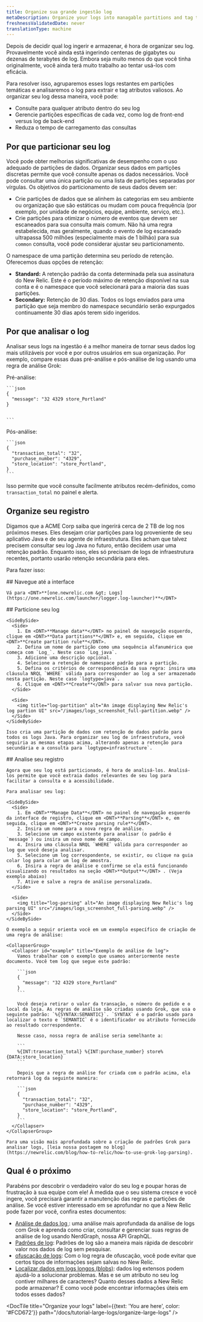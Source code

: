 ```yaml
---
title: Organize sua grande ingestão log
metaDescription: Organize your logs into managable partitions and tag their attributes with logs parsing
freshnessValidatedDate: never
translationType: machine
---
```


Depois de decidir qual log ingerir e armazenar, é hora de organizar seu log. Provavelmente você ainda está ingerindo centenas de gigabytes ou dezenas de terabytes de log. Embora seja muito menos do que você tinha originalmente, você ainda terá muito trabalho ao tentar usá-los com eficácia.

Para resolver isso, agruparemos esses logs restantes em partições temáticas e analisaremos o log para extrair e tag atributos valiosos. Ao organizar seu log dessa maneira, você pode:

* Consulte para qualquer atributo dentro do seu log
* Gerencie partições específicas de cada vez, como log de front-end versus log de back-end
* Reduza o tempo de carregamento das consultas

## Por que particionar seu log

Você pode obter melhorias significativas de desempenho com o uso adequado de partições de dados. Organizar seus dados em partições discretas permite que você consulte apenas os dados necessários. Você pode consultar uma única partição ou uma lista de partições separadas por vírgulas. Os objetivos do particionamento de seus dados devem ser:

* Crie partições de dados que se alinhem às categorias em seu ambiente ou organização que são estáticas ou mudam com pouca frequência (por exemplo, por unidade de negócios, equipe, ambiente, serviço, etc.).
* Crie partições para otimizar o número de eventos que devem ser escaneados para sua consulta mais comum. Não há uma regra estabelecida, mas geralmente, quando o evento de log escaneado ultrapassa 500 milhões (especialmente mais de 1 bilhão) para sua `common` consulta, você pode considerar ajustar seu particionamento.

O namespace de uma partição determina seu período de retenção. Oferecemos duas opções de retenção:

* <DNT>**Standard:**</DNT> A retenção padrão da conta determinada pela sua assinatura do New Relic. Este é o período máximo de retenção disponível na sua conta e é o namespace que você selecionará para a maioria das suas partições.
* <DNT>**Secondary:**</DNT> Retenção de 30 dias. Todos os logs enviados para uma partição que seja membro do namespace secundário serão expurgados continuamente 30 dias após terem sido ingeridos.

## Por que analisar o log

Analisar seus logs na ingestão é a melhor maneira de tornar seus dados log mais utilizáveis por você e por outros usuários em sua organização. Por exemplo, compare essas duas pré-análise e pós-análise de log usando uma regra de análise Grok:

<SideBySide>
  <Side>
    Pré-análise:

    ```json
    {
      "message": "32 4329 store_Portland"
    }


    ```
  </Side>

  <Side>
    Pós-análise:

    ```json
    {
      "transaction_total": "32",
      "purchase_number": "4329",
      "store_location": "store_Portland",
    }
    ```
  </Side>
</SideBySide>

Isso permite que você consulte facilmente atributos recém-definidos, como `transaction_total` no painel e alerta.

## Organize seu registro

Digamos que a ACME Corp saiba que ingerirá cerca de 2 TB de log nos próximos meses. Eles desejam criar partições para log proveniente de seu aplicativo Java e de seu agente de infraestrutura. Eles acham que talvez precisem consultar seu log Java no futuro, então decidem usar uma retenção padrão. Enquanto isso, eles só precisam de logs de infraestrutura recentes, portanto usarão retenção secundária para eles.

Para fazer isso:

<Steps>
  <Step>
    ## Navegue até a interface

    Vá para <DNT>**[one.newrelic.com &gt; Logs](https://one.newrelic.com/launcher/logger.log-launcher)**</DNT>
  </Step>

  <Step>
    ## Particione seu log

    <SideBySide>
      <Side>
        1. Em <DNT>**Manage data**</DNT> no painel de navegação esquerdo, clique em <DNT>**Data partitions**</DNT> e, em seguida, clique em <DNT>**Create partition rule**</DNT>.
        2. Defina um nome de partição como uma sequência alfanumérica que começa com `Log_`. Neste caso `Log_java`.
        3. Adicione uma descrição opcional.
        4. Selecione a retenção de namespace padrão para a partição.
        5. Defina os critérios de correspondência da sua regra: insira uma cláusula NRQL `WHERE` válida para corresponder ao log a ser armazenado nesta partição. Neste caso `logtype=java`.
        6. Clique em <DNT>**Create**</DNT> para salvar sua nova partição.
      </Side>

      <Side>
        <img title="log-partition" alt="An image displaying New Relic's log partion UI" src="/images/logs_screenshot_full-partition.webp" />
      </Side>
    </SideBySide>

    Isso cria uma partição de dados com retenção de dados padrão para todos os logs Java. Para organizar seu log de infraestrutura, você seguiria as mesmas etapas acima, alterando apenas a retenção para secundária e a consulta para `logtype=infrastructure`.
  </Step>

  <Step>
    ## Analise seu registro

    Agora que seu log está particionado, é hora de analisá-los. Analisá-los permite que você extraia dados relevantes de seu log para facilitar a consulta e a acessibilidade.

    Para analisar seu log:

    <SideBySide>
      <Side>
        1. Em <DNT>**Manage Data**</DNT> no painel de navegação esquerdo da interface de registro, clique em <DNT>**Parsing**</DNT> e, em seguida, clique em <DNT>**Create parsing rule**</DNT>.
        2. Insira um nome para a nova regra de análise.
        3. Selecione um campo existente para analisar (o padrão é `message`) ou insira um novo nome de campo.
        4. Insira uma cláusula NRQL `WHERE` válida para corresponder ao log que você deseja analisar.
        5. Selecione um log correspondente, se existir, ou clique na guia colar log para colar um log de amostra.
        6. Insira a regra de análise e confirme se ela está funcionando visualizando os resultados na seção <DNT>**Output**</DNT> . (Veja exemplo abaixo)
        7. Ative e salve a regra de análise personalizada.
      </Side>

      <Side>
        <img title="log-parsing" alt="An image displaying New Relic's log parsing UI" src="/images/logs_screenshot_full-parsing.webp" />
      </Side>
    </SideBySide>

    O exemplo a seguir orienta você em um exemplo específico de criação de uma regra de análise:

    <CollapserGroup>
      <Collapser id="example" title="Exemplo de análise de log">
        Vamos trabalhar com o exemplo que usamos anteriormente neste documento. Você tem log que segue este padrão:

        ```json
        {
          "message": "32 4329 store_Portland"
        }
        ```

        Você deseja retirar o valor da transação, o número do pedido e o local da loja. As regras de análise são criadas usando Grok, que usa o seguinte padrão: `%{SYNTAX:SEMANTIC}`. `SYNTAX` é o padrão usado para localizar o texto e `SEMANTIC` é o identificador ou atributo fornecido ao resultado correspondente.

        Nesse caso, nossa regra de análise seria semelhante a:

        ```
        %{INT:transaction_total} %{INT:purchase_number} store%{DATA:store_location}
        ```

        Depois que a regra de análise for criada com o padrão acima, ela retornará log da seguinte maneira:

        ```json
        {
          "transaction_total": "32",
          "purchase_number": "4329",
          "store_location": "store_Portland",
        }
        ```
      </Collapser>
    </CollapserGroup>

    Para uma visão mais aprofundada sobre a criação de padrões Grok para analisar logs, [leia nossa postagem no blog](https://newrelic.com/blog/how-to-relic/how-to-use-grok-log-parsing).
  </Step>
</Steps>

## Qual é o próximo

Parabéns por descobrir o verdadeiro valor do seu log e poupar horas de frustração à sua equipe com ele! À medida que o seu sistema cresce e você ingere, você precisará garantir a manutenção das regras e partições de análise. Se você estiver interessado em se aprofundar no que a New Relic <InlinePopover type="logs" />pode fazer por você, confira estes documentos:

* [Análise de dados log ](/docs/logs/ui-data/parsing): uma análise mais aprofundada da análise de logs com Grok e aprenda como criar, consultar e gerenciar suas regras de análise de log usando NerdGraph, nossa API GraphQL.
* [Padrões de log](/docs/logs/ui-data/find-unusual-logs-log-patterns/): Padrões de log são a maneira mais rápida de descobrir valor nos dados de log sem pesquisar.
* [ofuscação de logs](/docs/logs/ui-data/obfuscation-ui/): Com o log regra de ofuscação, você pode evitar que certos tipos de informações sejam salvas no New Relic.
* [Localizar dados em logs longos (blobs)](/docs/logs/ui-data/long-logs-blobs/): dados log extensos podem ajudá-lo a solucionar problemas. Mas e se um atributo no seu log contiver milhares de caracteres? Quanto desses dados a New Relic pode armazenar? E como você pode encontrar informações úteis em todos esses dados?

<DocTiles numbered>
  <DocTile title="Get started" path="/docs/tutorial-large-logs/get-started-managing-large-logs" />

  <DocTile title="Filter and reduce your log ingest" path="/docs/tutorial-large-logs/filter-large-logs" />

  <DocTile title="Organize your logs" label={{text: 'You are here', color: '#FCD672'}} path="/docs/tutorial-large-logs/organize-large-logs" />
</DocTiles>